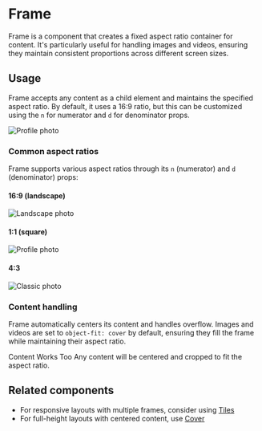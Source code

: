 
# Frame

Frame is a component that creates a fixed aspect ratio container for content.
It's particularly useful for handling images and videos, ensuring they maintain
consistent proportions across different screen sizes.

## Usage

Frame accepts any content as a child element and maintains the specified aspect
ratio. By default, it uses a 16:9 ratio, but this can be customized using the
`n` for numerator and `d` for denominator props.

<Canvas>
  <Frame>
    <img
      src="https://placehold.co/600x400?text=Profile+photo"
      alt="Profile photo"
    />
  </Frame>
</Canvas>

### Common aspect ratios

Frame supports various aspect ratios through its `n` (numerator) and `d`
(denominator) props:

#### 16:9 (landscape)

<Canvas>
  <Frame>
    <img
      src="https://placehold.co/600x400?text=Landscape+photo"
      alt="Landscape photo"
    />
  </Frame>
</Canvas>

#### 1:1 (square)

<Canvas>
  <Frame n={1} d={1}>
    <img
      src="https://placehold.co/600x400?text=Profile+photo"
      alt="Profile photo"
    />
  </Frame>
</Canvas>

#### 4:3

<Canvas>
  <Frame n={4} d={3}>
    <img
      src="https://placehold.co/600x400?text=Classic+photo"
      alt="Classic photo"
    />
  </Frame>
</Canvas>

### Content handling

Frame automatically centers its content and handles overflow. Images and videos
are set to `object-fit: cover` by default, ensuring they fill the frame while
maintaining their aspect ratio.

<Canvas>
  <div style={{ width: "100%" }}>
    <Frame>
      <div style={{ padding: "1rem", textAlign: "center" }}>
        <Heading level={2}>Content Works Too</Heading>
        <Text>
          Any content will be centered and cropped to fit the aspect ratio.
        </Text>
      </div>
    </Frame>
  </div>
</Canvas>

## Related components

- For responsive layouts with multiple frames, consider using
  [Tiles](/components/Tiles)
- For full-height layouts with centered content, use [Cover](/components/Cover)
